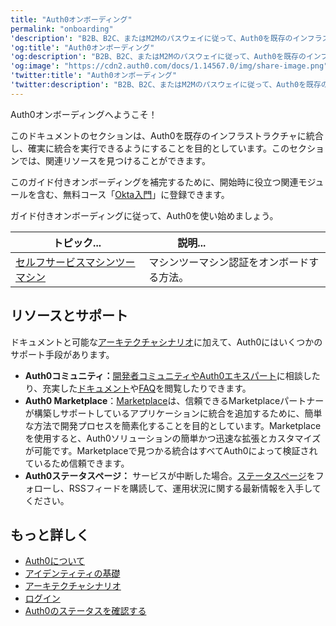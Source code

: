 ---
title: "Auth0オンボーディング"
permalink: "onboarding"
'description': "B2B、B2C、またはM2Mのパスウェイに従って、Auth0を既存のインフラストラクチャに統合します。"
'og:title': "Auth0オンボーディング"
'og:description': "B2B、B2C、またはM2Mのパスウェイに従って、Auth0を既存のインフラストラクチャに統合します。"
'og:image': "https://cdn2.auth0.com/docs/1.14567.0/img/share-image.png"
'twitter:title': "Auth0オンボーディング"
'twitter:description': "B2B、B2C、またはM2Mのパスウェイに従って、Auth0を既存のインフラストラクチャに統合します。"
---

Auth0オンボーディングへようこそ！

このドキュメントのセクションは、Auth0を既存のインフラストラクチャに統合し、確実に統合を実行できるようにすることを目的としています。このセクションでは、関連リソースを見つけることができます。

このガイド付きオンボーディングを補完するために、開始時に役立つ関連モジュールを含む、無料コース「[Okta入門](https://www.okta.com/training/introduction-to-okta-formerly-okta-basics)」に登録できます。

ガイド付きオンボーディングに従って、Auth0を使い始めましょう。

<table class="table"><thead>
<tr>
<th><strong>トピック...</strong></th>
<th><strong>説明...</strong>                                </th>
</tr>
</thead>
<tbody>
<tr>
<td><a href="/docs/ja-jp/get-started/onboarding/self-service-m2m">セルフサービスマシンツーマシン</a></td>
<td>マシンツーマシン認証をオンボードする方法。</td>
</tr>
</tbody>
</table>

## リソースとサポート

ドキュメントと可能な[アーキテクチャシナリオ](/docs/ja-jp/get-started/architecture-scenarios)に加えて、Auth0にはいくつかのサポート手段があります。

* **Auth0コミュニティ：**[開発者コミュニティやAuth0エキスパート](https://community.auth0.com/)に相談したり、充実した[ドキュメント](https://auth0.com/docs)や[FAQ](https://community.auth0.com/c/faq)を閲覧したりできます。
* **Auth0 Marketplace**：[Marketplace](http://marketplace.auth0.com/)は、信頼できるMarketplaceパートナーが構築しサポートしているアプリケーションに統合を追加するために、簡単な方法で開発プロセスを簡素化することを目的としています。Marketplaceを使用すると、Auth0ソリューションの簡単かつ迅速な拡張とカスタマイズが可能です。Marketplaceで見つかる統合はすべてAuth0によって検証されているため信頼できます。
* **Auth0ステータスページ：** サービスが中断した場合。[ステータスページ](https://status.auth0.com/)をフォローし、RSSフィードを購読して、運用状況に関する最新情報を入手してください。

## もっと詳しく

* [Auth0について](/docs/ja-jp/get-started/identity-fundamentals/introduction-to-auth0)
* [アイデンティティの基礎](/docs/ja-jp/get-started/identity-fundamentals)
* [アーキテクチャシナリオ](/docs/ja-jp/get-started/architecture-scenarios)
* [ログイン](/docs/ja-jp/authenticate/login)
* [Auth0のステータスを確認する](/docs/ja-jp/deploy-monitor/monitor/check-auth0-status)